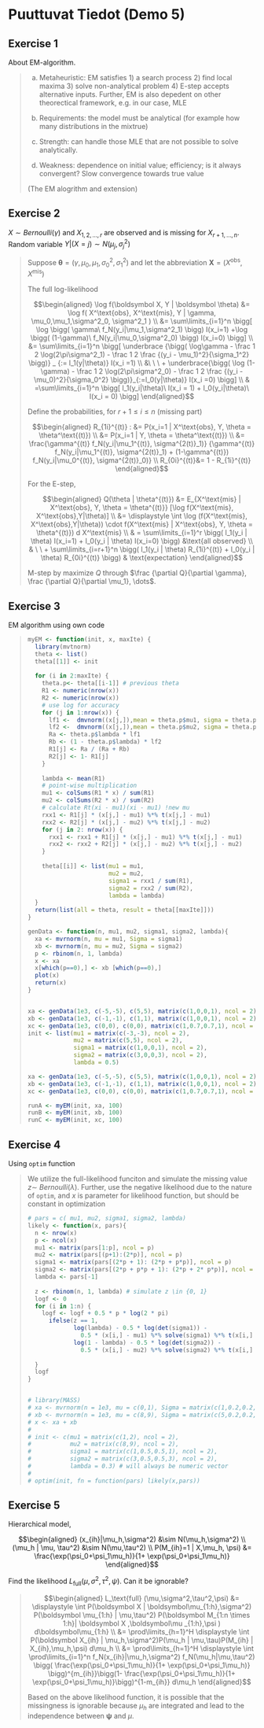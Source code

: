 # Puuttuvat Tiedot (Demo 5)

## Exercise 1

About EM-algorithm.

<blockquote>

a) Metaheuristic: EM satisfies 1) a search process 2) find local maxima 3) solve non-analytical problem 4) E-step accepts alternative inputs. Further, EM is also depedent on other theorectical framework, e.g. in our case, MLE

b) Requirements: the model must be analytical (for example how many distributions in the mixtrue)

c) Strength: can handle those MLE that are not possible to solve analytically.

d) Weakness: dependence on initial value; efficiency; is it always convergent? Slow convergence towards true value

(The EM alogrithm and extension)
</blockquote>

## Exercise 2

$X\sim Bernoulli(\gamma)$ and $X_{1,2,\dots,r}$ are observed and is missing for $X_{r+1, \dots, n}$. Random variable $Y|(X=j) \sim N(\mu_j,\sigma^2_j)$

<blockquote>
Suppose $\boldsymbol\theta = (\gamma, \mu_0,\mu_1,\sigma^2_0, \sigma^2_1)$ and let the abbreviation $\boldsymbol X = (X^\text{obs}, X^\text{mis})$

The full log-likelihood

$$\begin{aligned} \log f(\boldsymbol X, Y | \boldsymbol \theta)
&= \log f(  X^\text{obs}, X^\text{mis}, Y | \gamma, \mu_0,\mu_1,\sigma^2_0, \sigma^2_1 )
\\ &= \sum\limits_{i=1}^n \bigg[ 
\log \bigg( \gamma\ f_N(y_i|\mu_1,\sigma^2_1) \bigg) I(x_i=1)
+\log \bigg( (1-\gamma)\ f_N(y_i|\mu_0,\sigma^2_0) \bigg) I(x_i=0)
\bigg]
\\ &= \sum\limits_{i=1}^n \bigg[ \underbrace 
{\bigg( \log\gamma  - \frac 1 2 \log(2\pi\sigma^2_1) - \frac 1 2 \frac {(y_i - \mu_1)^2}{\sigma_1^2} \bigg)} _ {:= l_1(y|\theta)} I(x_i =1)
 \\ &\ \ \ + \underbrace{\bigg( \log (1-\gamma)  - \frac 1 2 \log(2\pi\sigma^2_0) - \frac 1 2 \frac {(y_i - \mu_0)^2}{\sigma_0^2} \bigg)}_{:=l_0(y|\theta)} I(x_i =0)
\bigg]
\\ & =\sum\limits_{i=1}^n \bigg[  l_1(y_i|\theta)\ I(x_i = 1) + l_0(y_i|\theta)\ I(x_i = 0)  \bigg]
\end{aligned}$$

Define the probabilities, for $r + 1\leq i \leq n$ (missing part)

$$\begin{aligned} 
R_{1i}^{(t)}
: &= P(x_i=1 | X^\text{obs}, Y, \theta = \theta^\text{(t)})  
\\ &= P(x_i=1 | Y, \theta = \theta^\text{(t)})  
\\ &= \frac{\gamma^{(t)} f_N(y_i|\mu_1^{(t)}, \sigma^{2(t)}_1)}
{\gamma^{(t)} f_N(y_i|\mu_1^{(t)}, \sigma^{2(t)}_1) + (1-\gamma^{(t)}) f_N(y_i|\mu_0^{(t)}, \sigma^{2(t)}_0)}
\\ R_{0i}^{(t)}&= 1 - R_{1i}^{(t)}
\end{aligned}$$

For the E-step,

$$\begin{aligned} Q(\theta | \theta^{(t)})
&= E_{X^\text{mis} | X^\text{obs}, Y, \theta = \theta^{(t)}} [\log f(X^\text{mis}, X^\text{obs},Y|\theta)]
\\ &= \displaystyle \int \log (f(X^\text{mis}, X^\text{obs},Y|\theta)) \cdot f(X^\text{mis} | X^\text{obs}, Y, \theta = \theta^{(t)}) d X^\text{mis}
\\ & =  \sum\limits_{i=1}^r \bigg( l_1(y_i | \theta) I(x_i=1) + l_0(y_i | \theta) I(x_i=0) \bigg) &\text{all observed}
\\ & \ \ + \sum\limits_{i=r+1}^n \bigg( l_1(y_i | \theta) R_{1i}^{(t)} + l_0(y_i | \theta) R_{0i}^{(t)} \bigg) & \text{expectation}
\end{aligned}$$

M-step by maximize $Q$ through $\frac {\partial Q}{\partial \gamma}, \frac {\partial Q}{\partial \mu_1}, \dots$.

</blockquote>

## Exercise 3

EM algorithm using own code

<blockquote>
```r
myEM <- function(init, x, maxIte) {
  library(mvtnorm)
  theta <- list()
  theta[[1]] <- init
  
  for (i in 2:maxIte) {
    theta.p<- theta[[i-1]] # previous theta
    R1 <- numeric(nrow(x))
    R2 <- numeric(nrow(x))
    # use log for accuracy
    for (j in 1:nrow(x)) {
      lf1 <-  dmvnorm((x[j,]),mean = theta.p$mu1, sigma = theta.p$sigma1)
      lf2 <-  dmvnorm((x[j,]),mean = theta.p$mu2, sigma = theta.p$sigma2)
      Ra <- theta.p$lambda * lf1
      Rb <- (1 - theta.p$lambda) * lf2
      R1[j] <- Ra / (Ra + Rb)
      R2[j] <- 1- R1[j]
    }
    
    lambda <- mean(R1)
    # point-wise multiplication
    mu1 <- colSums(R1 * x) / sum(R1)
    mu2 <- colSums(R2 * x) / sum(R2)
    # calculate Rt(xi - mu1)(xi - mu1) !new mu
    rxx1 <- R1[j] * (x[j,] - mu1) %*% t(x[j,] - mu1)
    rxx2 <- R2[j] * (x[j,] - mu2) %*% t(x[j,] - mu2)
    for (j in 2: nrow(x)) {
      rxx1 <- rxx1 + R1[j] * (x[j,] - mu1) %*% t(x[j,] - mu1)
      rxx2 <- rxx2 + R2[j] * (x[j,] - mu2) %*% t(x[j,] - mu2)
    }
    
    theta[[i]] <- list(mu1 = mu1,
                       mu2 = mu2,
                       sigma1 = rxx1 / sum(R1),
                       sigma2 = rxx2 / sum(R2),
                       lambda = lambda)
  }
  return(list(all = theta, result = theta[[maxIte]]))
}

```

```r
genData <- function(n, mu1, mu2, sigma1, sigma2, lambda){
  xa <- mvrnorm(n, mu = mu1, Sigma = sigma1)
  xb <- mvrnorm(n, mu = mu2, Sigma = sigma2)
  p <- rbinom(n, 1, lambda)
  x <- xa
  x[which(p==0),] <- xb [which(p==0),]
  plot(x)
  return(x)
}


xa <- genData(1e3, c(-5,-5), c(5,5), matrix(c(1,0,0,1), ncol = 2), matrix(c(1,0,0,1), ncol = 2), 0.7)
xb <- genData(1e3, c(-1,-1), c(1,1), matrix(c(1,0,0,1), ncol = 2), matrix(c(1,0,0,1), ncol = 2), 0.7)
xc <- genData(1e3, c(0,0), c(0,0), matrix(c(1,0.7,0.7,1), ncol = 2), matrix(c(1,-0.9,-0.9,1), ncol = 2), 0.5)
init <- list(mu1 = matrix(c(-3,-3), ncol = 2),
             mu2 = matrix(c(5,5), ncol = 2),
             sigma1 = matrix(c(1,0,0,1), ncol = 2),
             sigma2 = matrix(c(3,0,0,3), ncol = 2),
             lambda = 0.5)

xa <- genData(1e3, c(-5,-5), c(5,5), matrix(c(1,0,0,1), ncol = 2), matrix(c(1,0,0,1), ncol = 2), 0.7)
xb <- genData(1e3, c(-1,-1), c(1,1), matrix(c(1,0,0,1), ncol = 2), matrix(c(1,0,0,1), ncol = 2), 0.7)
xc <- genData(1e3, c(0,0), c(0,0), matrix(c(1,0.7,0.7,1), ncol = 2), matrix(c(1,-0.9,-0.9,1), ncol = 2), 0.5)

runA <- myEM(init, xa, 100)
runB <- myEM(init, xb, 100)
runC <- myEM(init, xc, 100)
```
</blockquote>

## Exercise 4

Using `optim` function

<blockquote>
We utilize the full-likelihood funciton and simulate the missing value $z\sim~Bernoulli(\lambda)$. Further, use the negative likelihood due to the nature of `optim`, and $x$ is parameter for likelihood function, but should be constant in optimization

```r
# pars = c( mu1, mu2, sigma1, sigma2, lambda)
likely <- function(x, pars){
  n <- nrow(x)
  p <- ncol(x)
  mu1 <- matrix(pars[1:p], ncol = p)
  mu2 <- matrix(pars[(p+1):(2*p)], ncol = p)
  sigma1 <- matrix(pars[(2*p + 1): (2*p + p*p)], ncol = p)
  sigma2 <- matrix(pars[(2*p + p*p + 1): (2*p + 2* p*p)], ncol = p)
  lambda <- pars[-1]
  
  z <- rbinom(n, 1, lambda) # simulate z \in {0, 1}
  logf <- 0
  for (i in 1:n) {
    logf <- logf + 0.5 * p * log(2 * pi)
      ifelse(z == 1, 
             log(lambda) - 0.5 * log(det(sigma1)) - 
               0.5 * (x[i,] - mu1) %*% solve(sigma1) %*% t(x[i,] - mu1),
             log(1 - lambda) - 0.5 * log(det(sigma2)) - 
               0.5 * (x[i,] - mu2) %*% solve(sigma2) %*% t(x[i,] - mu2))
      
  }
  logf
}


# library(MASS)
# xa <- mvrnorm(n = 1e3, mu = c(0,1), Sigma = matrix(c(1,0.2,0.2,2), ncol = 2))
# xb <- mvrnorm(n = 1e3, mu = c(8,9), Sigma = matrix(c(5,0.2,0.2,9), ncol = 2))
# x <- xa + xb 
# 
# init <- c(mu1 = matrix(c(1,2), ncol = 2),
#           mu2 = matrix(c(8,9), ncol = 2),
#           sigma1 = matrix(c(1,0.5,0.5,1), ncol = 2),
#           sigma2 = matrix(c(3,0.5,0.5,3), ncol = 2),
#           lambda = 0.3) # will always be numeric vector
# 
# optim(init, fn = function(pars) likely(x,pars))
```

</blockquote>

## Exercise 5

Hierarchical model,

$$\begin{aligned} (x_{ih}|\mu_h,\sigma^2) &\sim N(\mu_h,\sigma^2)
\\ (\mu_h | \mu, \tau^2) &\sim N(\mu,\tau^2)
\\ P(M_{ih}=1 | X,\mu_h, \psi) &= \frac{\exp(\psi_0+\psi_1\mu_h)}{1+ \exp(\psi_0+\psi_1\mu_h)}
\end{aligned}$$

Find the likelihood $L_\text{full} (\mu,\sigma^2,\tau^2,\psi)$. Can it be ignorable?

<blockquote>

$$\begin{aligned} L_\text{full} (\mu,\sigma^2,\tau^2,\psi)
&= \displaystyle \int P(\boldsymbol X | \boldsymbol\mu_{1:h},\sigma^2) P(\boldsymbol \mu_{1:h} | \mu,\tau^2) P(\boldsymbol M_{1:n \times 1:h}| \boldsymbol X ,\boldsymbol\mu _{1:h},\psi )  d\boldsymbol\mu_{1:h}
\\ &= \prod\limits_{h=1}^H \displaystyle \int P(\boldsymbol X_{ih} | \mu_h,\sigma^2)P(\mu_h | \mu,\tau)P(M_{ih} | X_{ih},\mu_h,\psi) d\mu_h
\\ &= \prod\limits_{h=1}^H \displaystyle \int  \prod\limits_{i=1}^n f_N(x_{ih}|\mu_h,\sigma^2) f_N(\mu_h|\mu,\tau^2) \bigg( \frac{\exp(\psi_0+\psi_1\mu_h)}{1+ \exp(\psi_0+\psi_1\mu_h)} \bigg)^{m_{ih}}\bigg(1- \frac{\exp(\psi_0+\psi_1\mu_h)}{1+ \exp(\psi_0+\psi_1\mu_h)}\bigg)^{1-m_{ih}} d\mu_h
\end{aligned}$$

Based on the above likelihood function, it is possible that the missingness is ignorable because $\mu_h$ are integrated and lead to the independence between $\boldsymbol \psi$ and $\mu$.
</blockquote>













